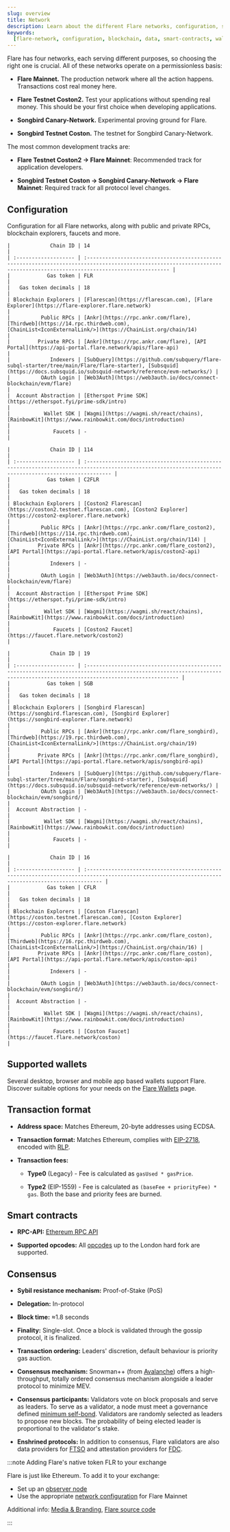```yaml
---
slug: overview
title: Network
description: Learn about the different Flare networks, configuration, supported wallets, transaction format, smart contracts, consensus, and more.
keywords:
  [flare-network, configuration, blockchain, data, smart-contracts, wallets]
---
```



Flare has four networks, each serving different purposes, so choosing the right one is crucial. All of these networks operate on a permissionless basis:

- **Flare Mainnet.** The production network where all the action happens. Transactions cost real money here.

- **Flare Testnet Coston2.** Test your applications without spending real money. This should be your first choice when developing applications.

- **Songbird Canary-Network.** Experimental proving ground for Flare.

- **Songbird Testnet Coston.** The testnet for Songbird Canary-Network.

The most common development tracks are:

- **Flare Testnet Coston2 → Flare Mainnet**: Recommended track for application developers.

- **Songbird Testnet Coston → Songbird Canary-Network → Flare Mainnet**: Required track for all protocol level changes.

## Configuration

Configuration for all Flare networks, along with public and private RPCs, blockchain explorers, faucets and more.

<Tabs block>
  <TabItem value="flare" label="Flare Mainnet" default>

    |             Chain ID | 14                                                                                                                                                                       |
    | :------------------- | :----------------------------------------------------------------------------------------------------------------------------------------------------------------------- |
    |            Gas token | FLR                                                                                                                                                                      |
    |   Gas token decimals | 18                                                                                                                                                                       |
    | Blockchain Explorers | [Flarescan](https://flarescan.com), [Flare Explorer](https://flare-explorer.flare.network)                                                                               |
    |          Public RPCs | [Ankr](https://rpc.ankr.com/flare), [Thirdweb](https://14.rpc.thirdweb.com), [ChainList<IconExternalLink/>](https://ChainList.org/chain/14)                              |
    |         Private RPCs | [Ankr](https://rpc.ankr.com/flare), [API Portal](https://api-portal.flare.network/apis/flare-api)                                                                        |
    |             Indexers | [SubQuery](https://github.com/subquery/flare-subql-starter/tree/main/Flare/flare-starter), [Subsquid](https://docs.subsquid.io/subsquid-network/reference/evm-networks/) |
    |          OAuth Login | [Web3Auth](https://web3auth.io/docs/connect-blockchain/evm/flare)                                                                                                        |
    |  Account Abstraction | [Etherspot Prime SDK](https://etherspot.fyi/prime-sdk/intro)                                                                                                             |
    |           Wallet SDK | [Wagmi](https://wagmi.sh/react/chains), [RainbowKit](https://www.rainbowkit.com/docs/introduction)                                                                       |
    |              Faucets | -                                                                                                                                                                        |

  </TabItem>
  <TabItem value="coston2" label="Flare Testnet Coston2">

    |             Chain ID | 114                                                                                                                                                   |
    | :------------------- | :---------------------------------------------------------------------------------------------------------------------------------------------------- |
    |            Gas token | C2FLR                                                                                                                                                 |
    |   Gas token decimals | 18                                                                                                                                                    |
    | Blockchain Explorers | [Coston2 Flarescan](https://coston2.testnet.flarescan.com), [Coston2 Explorer](https://coston2-explorer.flare.network)                                |
    |          Public RPCs | [Ankr](https://rpc.ankr.com/flare_coston2), [Thirdweb](https://114.rpc.thirdweb.com), [ChainList<IconExternalLink/>](https://ChainList.org/chain/114) |
    |         Private RPCs | [Ankr](https://rpc.ankr.com/flare_coston2), [API Portal](https://api-portal.flare.network/apis/coston2-api)                                           |
    |             Indexers | -                                                                                                                                                     |
    |          OAuth Login | [Web3Auth](https://web3auth.io/docs/connect-blockchain/evm/flare)                                                                                     |
    |  Account Abstraction | [Etherspot Prime SDK](https://etherspot.fyi/prime-sdk/intro)                                                                                          |
    |           Wallet SDK | [Wagmi](https://wagmi.sh/react/chains), [RainbowKit](https://www.rainbowkit.com/docs/introduction)                                                    |
    |              Faucets | [Coston2 Faucet](https://faucet.flare.network/coston2)                                                                                                |

  </TabItem>
    <TabItem value="songbird" label="Songbird Canary-Network">
    
    |             Chain ID | 19                                                                                                                                                                          |
    | :------------------- | :-------------------------------------------------------------------------------------------------------------------------------------------------------------------------- |
    |            Gas token | SGB                                                                                                                                                                         |
    |   Gas token decimals | 18                                                                                                                                                                          |
    | Blockchain Explorers | [Songbird Flarescan](https://songbird.flarescan.com), [Songbird Explorer](https://songbird-explorer.flare.network)                                                          |
    |          Public RPCs | [Ankr](https://rpc.ankr.com/flare_songbird), [Thirdweb](https://19.rpc.thirdweb.com), [ChainList<IconExternalLink/>](https://ChainList.org/chain/19)                        |
    |         Private RPCs | [Ankr](https://rpc.ankr.com/flare_songbird), [API Portal](https://api-portal.flare.network/apis/songbird-api)                                                               |
    |             Indexers | [SubQuery](https://github.com/subquery/flare-subql-starter/tree/main/Flare/songbird-starter), [Subsquid](https://docs.subsquid.io/subsquid-network/reference/evm-networks/) |
    |          OAuth Login | [Web3Auth](https://web3auth.io/docs/connect-blockchain/evm/songbird/)                                                                                                       |
    |  Account Abstraction | -                                                                                                                                                                           |
    |           Wallet SDK | [Wagmi](https://wagmi.sh/react/chains), [RainbowKit](https://www.rainbowkit.com/docs/introduction)                                                                          |
    |              Faucets | -                                                                                                                                                                           |

  </TabItem>
  <TabItem value="coston" label="Songbird Testnet Coston">

    |             Chain ID | 16                                                                                                                                                 |
    | :------------------- | :------------------------------------------------------------------------------------------------------------------------------------------------- |
    |            Gas token | CFLR                                                                                                                                               |
    |   Gas token decimals | 18                                                                                                                                                 |
    | Blockchain Explorers | [Coston Flarescan](https://coston.testnet.flarescan.com), [Coston Explorer](https://coston-explorer.flare.network)                                 |
    |          Public RPCs | [Ankr](https://rpc.ankr.com/flare_coston), [Thirdweb](https://16.rpc.thirdweb.com), [ChainList<IconExternalLink/>](https://ChainList.org/chain/16) |
    |         Private RPCs | [Ankr](https://rpc.ankr.com/flare_coston), [API Portal](https://api-portal.flare.network/apis/coston-api)                                          |
    |             Indexers | -                                                                                                                                                  |
    |          OAuth Login | [Web3Auth](https://web3auth.io/docs/connect-blockchain/evm/songbird/)                                                                              |
    |  Account Abstraction | -                                                                                                                                                  |
    |           Wallet SDK | [Wagmi](https://wagmi.sh/react/chains), [RainbowKit](https://www.rainbowkit.com/docs/introduction)                                                 |
    |              Faucets | [Coston Faucet](https://faucet.flare.network/coston)                                                                                               |

  </TabItem>

</Tabs>

## Supported wallets

Several desktop, browser and mobile app based wallets support Flare. Discover suitable options for your needs on the [Flare Wallets](https://flare.network/wallets/) page.

## Transaction format

- **Address space:** Matches Ethereum, 20-byte addresses using ECDSA.

- **Transaction format:** Matches Ethereum, complies with [EIP-2718](https://eips.ethereum.org/EIPS/eip-2718), encoded with [RLP](https://ethereum.org/en/developers/docs/data-structures-and-encoding/rlp/).

- **Transaction fees:**

  - **Type0** (Legacy) - Fee is calculated as `gasUsed * gasPrice`.

  - **Type2** (EIP-1559) - Fee is calculated as `(baseFee + priorityFee) * gas`. Both the base and priority fees are burned.

## Smart contracts

- **RPC-API:** [Ethereum RPC API](https://ethereum.org/en/developers/docs/apis/json-rpc/)

- **Supported opcodes:** All [opcodes](https://www.evm.codes/?fork=london) up to the London hard fork are supported.

## Consensus

- **Sybil resistance mechanism:** Proof-of-Stake (PoS)

- **Delegation:** In-protocol

- **Block time:** ≈1.8 seconds

- **Finality:** Single-slot. Once a block is validated through the gossip protocol, it is finalized.

- **Transaction ordering:** Leaders' discretion, default behaviour is priority gas auction.

- **Consensus mechanism:** Snowman++ (from [Avalanche](https://docs.avax.network)) offers a high-throughput, totally ordered consensus mechanism alongside a leader protocol to minimize MEV.

- **Consensus participants:** Validators vote on block proposals and serve as leaders. To serve as a validator, a node must meet a governance defined [minimum self-bond](https://proposals.flare.network/FIP/FIP_5.html). Validators are randomly selected as leaders to propose new blocks. The probability of being elected leader is proportional to the validator's stake.

- **Enshrined protocols:** In addition to consensus, Flare validators are also data providers for [FTSO](/ftso/overview) and attestation providers for [FDC](/fdc/overview).

:::note Adding Flare's native token FLR to your exchange

Flare is just like Ethereum. To add it to your exchange:

- Set up an [observer node](/run-a-node/observer-node)
- Use the appropriate [network configuration](#configuration) for Flare Mainnet

Additional info: [Media & Branding](https://flare.network/media/), [Flare source code](https://github.com/flare-foundation/go-flare)

:::
